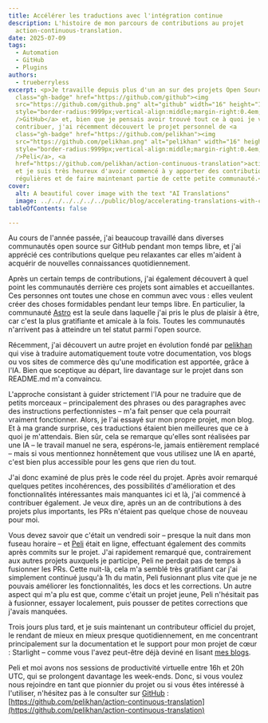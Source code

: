 ```yaml
---
title: Accélérer les traductions avec l'intégration continue
description: L'histoire de mon parcours de contributions au projet
  action-continuous-translation.
date: 2025-07-09
tags:
  - Automation
  - GitHub
  - Plugins
authors:
  - trueberryless
excerpt: <p>Je travaille depuis plus d'un an sur des projets Open Source sur <a
  class="gh-badge" href="https://github.com/github"><img
  src="https://github.com/github.png" alt="github" width="16" height="16"
  style="border-radius:9999px;vertical-align:middle;margin-right:0.4em;"
  />GitHub</a> et, bien que je pensais avoir trouvé tout ce à quoi je voulais
  contribuer, j'ai récemment découvert le projet personnel de <a
  class="gh-badge" href="https://github.com/pelikhan"><img
  src="https://github.com/pelikhan.png" alt="pelikhan" width="16" height="16"
  style="border-radius:9999px;vertical-align:middle;margin-right:0.4em;"
  />Peli</a>, <a
  href="https://github.com/pelikhan/action-continuous-translation">action-continuous-translation</a>,
  et je suis très heureux d'avoir commencé à y apporter des contributions
  régulières et de faire maintenant partie de cette petite communauté.</p>
cover:
  alt: A beautiful cover image with the text "AI Translations"
  image: ../../../../../../public/blog/accelerating-translations-with-continuous-integration.png
tableOfContents: false

---
```


Au cours de l'année passée, j'ai beaucoup travaillé dans diverses communautés open source sur GitHub pendant mon temps libre, et j'ai apprécié ces contributions quelque peu relaxantes car elles m'aident à acquérir de nouvelles connaissances quotidiennement.

Après un certain temps de contributions, j'ai également découvert à quel point les communautés derrière ces projets sont aimables et accueillantes. Ces personnes ont toutes une chose en commun avec vous : elles veulent créer des choses formidables pendant leur temps libre. En particulier, la communauté [Astro](https://github.com/withastro) est la seule dans laquelle j'ai pris le plus de plaisir à être, car c'est la plus gratifiante et amicale à la fois. Toutes les communautés n'arrivent pas à atteindre un tel statut parmi l'open source.

Récemment, j'ai découvert un autre projet en évolution fondé par [pelikhan](https://github.com/pelikhan) qui vise à traduire automatiquement toute votre documentation, vos blogs ou vos sites de commerce dès qu'une modification est apportée, grâce à l'IA. Bien que sceptique au départ, lire davantage sur le projet dans son README.md m'a convaincu.

L'approche consistant à guider strictement l'IA pour ne traduire que de petits morceaux – principalement des phrases ou des paragraphes avec des instructions perfectionnistes – m'a fait penser que cela pourrait vraiment fonctionner. Alors, je l'ai essayé sur mon propre projet, mon blog. Et à ma grande surprise, ces traductions étaient bien meilleures que ce à quoi je m'attendais. Bien sûr, cela se remarque qu'elles sont réalisées par une IA – le travail manuel ne sera, espérons-le, jamais entièrement remplacé – mais si vous mentionnez honnêtement que vous utilisez une IA en aparté, c'est bien plus accessible pour les gens que rien du tout.

J'ai donc examiné de plus près le code réel du projet. Après avoir remarqué quelques petites incohérences, des possibilités d'amélioration et des fonctionnalités intéressantes mais manquantes ici et là, j'ai commencé à contribuer également. Je veux dire, après un an de contributions à des projets plus importants, les PRs n'étaient pas quelque chose de nouveau pour moi.

Vous devez savoir que c'était un vendredi soir – presque la nuit dans mon fuseau horaire – et [Peli](https://github.com/pelikhan) était en ligne, effectuant également des commits après commits sur le projet. J'ai rapidement remarqué que, contrairement aux autres projets auxquels je participe, Peli ne perdait pas de temps à fusionner les PRs. Cette nuit-là, cela m'a semblé très gratifiant car j'ai simplement continué jusqu'à 1h du matin, Peli fusionnant plus vite que je ne pouvais améliorer les fonctionnalités, les docs et les corrections. Un autre aspect qui m'a plu est que, comme c'était un projet jeune, Peli n'hésitait pas à fusionner, essayer localement, puis pousser de petites corrections que j'avais manquées.

Trois jours plus tard, et je suis maintenant un contributeur officiel du projet, le rendant de mieux en mieux presque quotidiennement, en me concentrant principalement sur la documentation et le support pour mon projet de cœur : Starlight – comme vous l'avez peut-être déjà deviné en lisant [mes blogs](../../blog/tags/starlight/).

Peli et moi avons nos sessions de productivité virtuelle entre 16h et 20h UTC, qui se prolongent davantage les week-ends. Donc, si vous voulez nous rejoindre en tant que pionnier du projet ou si vous êtes intéressé à l'utiliser, n'hésitez pas à le consulter sur [GitHub](https://github.com/github) : [https://github.com/pelikhan/action-continuous-translation](https://github.com/pelikhan/action-continuous-translation)
